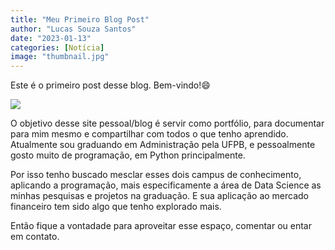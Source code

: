 ```yaml
---
title: "Meu Primeiro Blog Post"
author: "Lucas Souza Santos"
date: "2023-01-13"
categories: [Notícia]
image: "thumbnail.jpg"
---
```


Este é o primeiro post desse blog. Bem-vindo!😄

![](thumbnail.jpg)

O objetivo desse site pessoal/blog é servir como portfólio, para documentar para mim mesmo e compartilhar com todos o que tenho aprendido. Atualmente sou graduando em Administração pela UFPB, e pessoalmente gosto muito de programação, em Python principalmente.

Por isso tenho buscado mesclar esses dois campus de conhecimento, aplicando a programação, mais especificamente a área de Data Science as minhas pesquisas e projetos na graduação. E sua aplicação ao mercado financeiro tem sido algo que tenho explorado mais.

Então fique a vontadade para aproveitar esse espaço, comentar ou entar em contato.